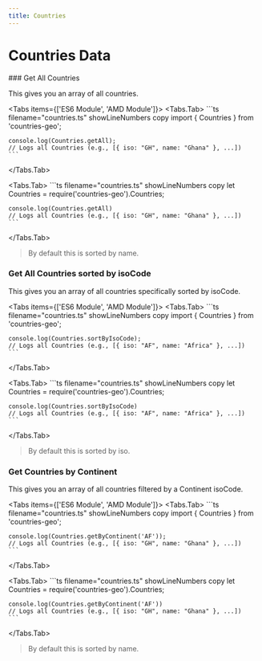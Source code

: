 ```yaml
---
title: Countries
---
```


 
# Countries Data

<Steps>
### Get All Countries

This gives you an array of all countries.

<Tabs items={['ES6 Module', 'AMD Module']}>
  <Tabs.Tab>
    ```ts filename="countries.ts" showLineNumbers copy
    import { Countries } from 'countries-geo';  

    console.log(Countries.getAll); 
    // Logs all Countries (e.g., [{ iso: "GH", name: "Ghana" }, ...])
    ```
  </Tabs.Tab>
  
  <Tabs.Tab>
     ```ts filename="countries.ts" showLineNumbers copy
    let Countries = require('countries-geo').Countries;

    console.log(Countries.getAll)
    // Logs all Countries (e.g., [{ iso: "GH", name: "Ghana" }, ...])
    ```

  </Tabs.Tab>
  
</Tabs>

> By default this is sorted by name.
 
### Get All Countries sorted by isoCode
This gives you an array of all countries specifically sorted by isoCode.

<Tabs items={['ES6 Module', 'AMD Module']}>
  <Tabs.Tab>
    ```ts filename="countries.ts" showLineNumbers copy
    import { Countries } from 'countries-geo';  

    console.log(Countries.sortByIsoCode); 
    // Logs all Countries (e.g., [{ iso: "AF", name: "Africa" }, ...])
    ```
  </Tabs.Tab>
  
  <Tabs.Tab>
     ```ts filename="countries.ts" showLineNumbers copy
    let Countries = require('countries-geo').Countries;

    console.log(Countries.sortByIsoCode)
    // Logs all Countries (e.g., [{ iso: "AF", name: "Africa" }, ...])
    ```

  </Tabs.Tab>
  
</Tabs>

> By default this is sorted by iso.

### Get Countries by Continent
This gives you an array of all countries filtered by a Continent isoCode.

<Tabs items={['ES6 Module', 'AMD Module']}>
  <Tabs.Tab>
    ```ts filename="countries.ts" showLineNumbers copy
    import { Countries } from 'countries-geo';  

    console.log(Countries.getByContinent('AF')); 
    // Logs all Countries (e.g., [{ iso: "GH", name: "Ghana" }, ...])
    ```
  </Tabs.Tab>
  
  <Tabs.Tab>
     ```ts filename="countries.ts" showLineNumbers copy
    let Countries = require('countries-geo').Countries;

    console.log(Countries.getByContinent('AF'))
    // Logs all Countries (e.g., [{ iso: "GH", name: "Ghana" }, ...])
    ```

  </Tabs.Tab>
  
</Tabs>

> By default this is sorted by name.
</Steps>
